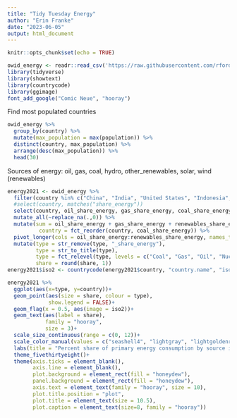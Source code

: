 ```yaml
---
title: "Tidy Tuesday Energy"
author: "Erin Franke"
date: "2023-06-05"
output: html_document
---
```


```r
knitr::opts_chunk$set(echo = TRUE)
```

```r
owid_energy <- readr::read_csv('https://raw.githubusercontent.com/rfordatascience/tidytuesday/master/data/2023/2023-06-06/owid-energy.csv')
library(tidyverse)
library(showtext)
library(countrycode)
library(ggimage)
font_add_google("Comic Neue", "hooray")
```

Find most populated countries

```r
owid_energy %>%
  group_by(country) %>%
  mutate(max_population = max(population)) %>%
  distinct(country, max_population) %>%
  arrange(desc(max_population)) %>%
  head(30)
```

Sources of energy: oil, gas, coal, hydro, other_renewables, solar, wind (renewables)

```r
energy2021 <- owid_energy %>%
  filter(country %in% c("China", "India", "United States", "Indonesia", "Brazil", "Pakistan", "Bangladesh", "Russia", "Japan", "Mexico"), year == 2021) %>%
  #select(country, matches("share_energy"))
  select(country, oil_share_energy, gas_share_energy, coal_share_energy, nuclear_share_energy, renewables_share_energy) %>%
  mutate_all(~replace_na(.,0)) %>%
  mutate(sum = oil_share_energy + gas_share_energy + renewables_share_energy + coal_share_energy + nuclear_share_energy,
          country = fct_reorder(country, coal_share_energy)) %>%
  pivot_longer(cols = oil_share_energy:renewables_share_energy, names_to = "type", values_to = "share") %>%
  mutate(type = str_remove(type, "_share_energy"), 
         type = str_to_title(type), 
         type = fct_relevel(type, levels = c("Coal", "Gas", "Oil", "Nuclear", "Renewables")),
         share = round(share, 1))
energy2021$iso2 <- countrycode(energy2021$country, "country.name", "iso2c")
```

```r
energy2021 %>%
  ggplot(aes(x=type, y=country))+
  geom_point(aes(size = share, colour = type),
             show.legend = FALSE)+
  geom_flag(x = 0.5, aes(image = iso2))+
  geom_text(aes(label = share),
            family = "hooray",
            size = 3)+
  scale_size_continuous(range = c(0, 12))+
  scale_color_manual(values = c("seashell4", "lightgray", "lightgoldenrod3", "wheat", "darkolivegreen3"))+
  labs(title = "Percent share of primary energy consumption by source in 2021 for ten most populated countries", caption = "*Nigeria did not have energy share data reported \nErin Franke | Source: Our World in Data's Energy Data Explorer")+
  theme_fivethirtyeight()+
  theme(axis.ticks = element_blank(), 
        axis.line = element_blank(),
        plot.background = element_rect(fill = "honeydew"), 
        panel.background = element_rect(fill = "honeydew"), 
        axis.text = element_text(family = "hooray", size = 10), 
        plot.title.position = "plot", 
        plot.title = element_text(size = 10.5),
        plot.caption = element_text(size=8, family = "hooray"))
```
